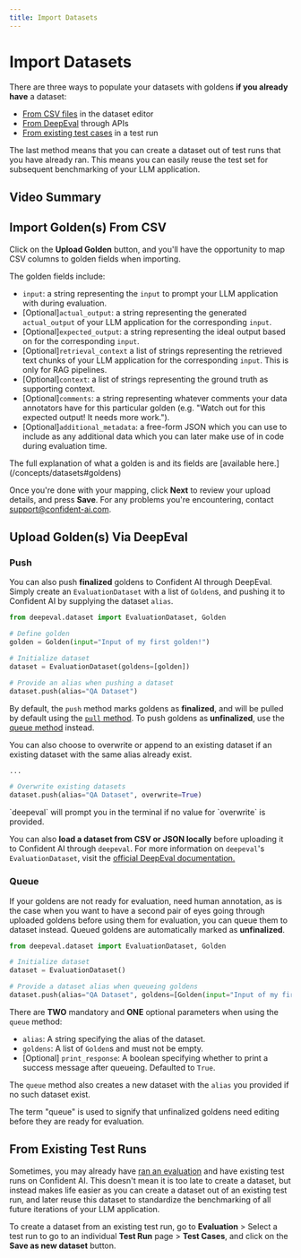 ```yaml
---
title: Import Datasets
---
```



# Import Datasets

There are three ways to populate your datasets with goldens **if you already have** a dataset:

- [From CSV files](/dataset-editor/import-datasets#import-goldens-from-csv) in the dataset editor
- [From DeepEval](/dataset-editor/import-datasets#upload-goldens-via-deepeval) through APIs
- [From existing test cases](#from-an-existing-test-run) in a test run

The last method means that you can create a dataset out of test runs that you have already ran. This means you can easily reuse the test set for subsequent benchmarking of your LLM application.

## Video Summary

<VideoDisplayer
  src="https://confident-docs.s3.us-east-1.amazonaws.com/dataset-editor:import-datasets.mp4"
  width="100%"
  title="Import goldens from CSV"
/>

## Import Golden(s) From CSV

Click on the **Upload Golden** button, and you'll have the opportunity to map CSV columns to golden fields when importing.

The golden fields include:

- `input`: a string representing the `input` to prompt your LLM application with during evaluation.
- [Optional]`actual_output`: a string representing the generated `actual_output` of your LLM application for the corresponding `input`.
- [Optional]`expected_output`: a string representing the ideal output based on for the corresponding `input`.
- [Optional]`retrieval_context` a list of strings representing the retrieved text chunks of your LLM application for the corresponding `input`. This is only for RAG pipelines.
- [Optional]`context`: a list of strings representing the ground truth as supporting context.
- [Optional]`comments`: a string representing whatever comments your data annotators have for this particular golden (e.g. "Watch out for this expected output! It needs more work.").
- [Optional]`additional_metadata`: a free-form JSON which you can use to include as any additional data which you can later make use of in code during evaluation time.

<Callout>
  The full explanation of what a golden is and its fields are [available
  here.](/concepts/datasets#goldens)
</Callout>

Once you're done with your mapping, click **Next** to review your upload details, and press **Save**. For any problems you're encountering, contact support@confident-ai.com.

## Upload Golden(s) Via DeepEval

### Push

You can also push **finalized** goldens to Confident AI through DeepEval. Simply create an `EvaluationDataset` with a list of `Golden`s, and pushing it to Confident AI by supplying the dataset `alias`.

```python
from deepeval.dataset import EvaluationDataset, Golden

# Define golden
golden = Golden(input="Input of my first golden!")

# Initialize dataset
dataset = EvaluationDataset(goldens=[golden])

# Provide an alias when pushing a dataset
dataset.push(alias="QA Dataset")
```

By default, the `push` method marks goldens as **finalized**, and will be pulled by default using the [`pull` method](/dataset-editor/using-datasets#pull-a-dataset). To push goldens as **unfinalized**, use the [queue method](#queue) instead.


You can also choose to overwrite or append to an existing dataset if an existing dataset with the same alias already exist.

```python
...

# Overwrite existing datasets
dataset.push(alias="QA Dataset", overwrite=True)
```

<Callout type="info">
  `deepeval` will prompt you in the terminal if no value for `overwrite` is
  provided.
</Callout>

You can also **load a dataset from CSV or JSON locally** before uploading it to Confident AI through `deepeval`. For more information on `deepeval`'s `EvaluationDataset`, visit the [official DeepEval documentation.](https://deepeval.com/docs/evaluation-datasets#load-an-existing-dataset)

### Queue

If your goldens are not ready for evaluation, need human annotation, as is the case when you want to have a second pair of eyes going through uploaded goldens before using them for evaluation, you can queue them to dataset instead. Queued goldens are automatically marked as **unfinalized**.

```python
from deepeval.dataset import EvaluationDataset, Golden

# Initialize dataset
dataset = EvaluationDataset()

# Provide a dataset alias when queueing goldens
dataset.push(alias="QA Dataset", goldens=[Golden(input="Input of my first golden!")])
```

There are **TWO** mandatory and **ONE** optional parameters when using the `queue` method:

- `alias`: A string specifying the alias of the dataset.
- `goldens`: A list of `Golden`s and must not be empty.
- [Optional] `print_response`: A boolean specifying whether to print a success message after queueing. Defaulted to `True`.

The `queue` method also creates a new dataset with the `alias` you provided if no such dataset exist.

<Callout>
The term "queue" is used to signify that unfinalized goldens need editing before they are ready for evaluation. 
</Callout>

## From Existing Test Runs

Sometimes, you may already have [ran an evaluation](/llm-evaluation/running-llm-evals) and have existing test runs on Confident AI. This doesn't mean it is too late to create a dataset, but instead makes life easier as you can create a dataset out of an existing test run, and later reuse this dataset to standardize the benchmarking of all future iterations of your LLM application.

To create a dataset from an existing test run, go to **Evaluation** > Select a test run to go to an individual **Test Run** page > **Test Cases**, and click on the **Save as new dataset** button.

